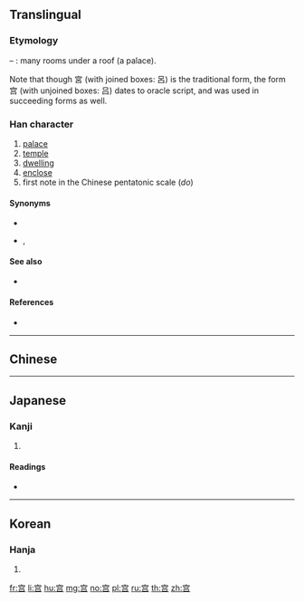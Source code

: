 {{character info/new}}
{{also|宮|官}}
==Translingual==

===Etymology===
{{Han simp|宮|f=呂|t=吕}} – {{Han compound|宀|吕|ls=ic}}: many rooms under a roof (a palace).

Note that though 宮 (with joined boxes: 呂) is the traditional form, the form 宫 (with unjoined boxes: 吕) dates to oracle script, and was used in succeeding forms as well.

===Han character===
{{Han char|rn=40|rad=宀|as=06|sn=9|four=|canj=JRR|ids=⿱宀吕}}

# [[palace]]
# [[temple]]
# [[dwelling]]
# [[enclose]]
# first note in the Chinese pentatonic scale (''do'')

====Synonyms====
* {{l|mul|殿}}
* {{l|mul|闕}}, {{l|mul|阙}}

====See also====
* {{l|mul|宸}}

====References====
* {{Han ref|kx=0285.101|hdz=20926.030|uh=5BAB|ud=23467}}

----

==Chinese==
{{zh-see|宮}}

----

==Japanese==

===Kanji===
{{ja-kanji|grade=|rs=宀06}}

# {{defn|lang=ja|sort=宀06}}

====Readings====
* {{ja-readings|on=[[きゅう]] (kyū), [[ぐう]] (gū)|kun=[[みや]] (miya), [[いえ]] (ie)}}

----

==Korean==

===Hanja===
{{ko-hanja|hangeul=궁|rv=gung|mr=kung}}

# {{defn|lang=ko|sort=宀06}}

[[fr:宫]]
[[li:宫]]
[[hu:宫]]
[[mg:宫]]
[[no:宫]]
[[pl:宫]]
[[ru:宫]]
[[th:宫]]
[[zh:宫]]